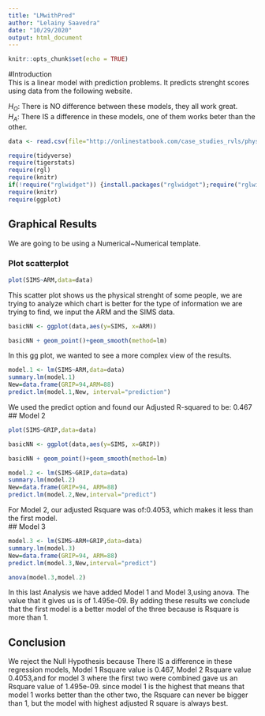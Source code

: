 ```yaml
---
title: "LMwithPred"
author: "Lelainy Saavedra"
date: "10/29/2020"
output: html_document
---
```


```r
knitr::opts_chunk$set(echo = TRUE)
```
#Introduction  
This is a linear model with prediction problems. It predicts strenght scores using data from the following website.    

$H_O$: There is NO difference between these models, they all work great.  
$H_A$: There IS a difference in these models, one of them works beter than the other.  




```r
data <- read.csv(file="http://onlinestatbook.com/case_studies_rvls/physical_strength/data.txt",sep="",header=TRUE) 

```
```r
require(tidyverse)
require(tigerstats)
require(rgl)
require(knitr)
if(!require("rglwidget")) {install.packages("rglwidget");require("rglwidget")}
require(knitr)
require(ggplot)
```
## Graphical Results  
We are going to be using a Numerical~Numerical template.  

### Plot scatterplot

```r
plot(SIMS~ARM,data=data)
```

This scatter plot shows us the physical strenght of some people, we are trying to analyze which chart is better for the type of information we are trying to find, we input the ARM and the SIMS data.  
```r
basicNN <- ggplot(data,aes(y=SIMS, x=ARM))
```
```r
basicNN + geom_point()+geom_smooth(method=lm)
```
  
In this gg plot, we wanted to see a more complex view of the results.   

```r
model.1 <- lm(SIMS~ARM,data=data)
summary.lm(model.1)
New=data.frame(GRIP=94,ARM=88)
predict.lm(model.1,New, interval="prediction")
```
We used the predict option and found our  Adjusted R-squared to be:  0.467  
## Model 2

```r
plot(SIMS~GRIP,data=data)
```


```r
basicNN <- ggplot(data,aes(y=SIMS, x=GRIP))
```
```r
basicNN + geom_point()+geom_smooth(method=lm)
```
```r
model.2 <- lm(SIMS~GRIP,data=data)
summary.lm(model.2)
New=data.frame(GRIP=94, ARM=88)
predict.lm(model.2,New,interval="predict")


```

For Model 2, our adjusted Rsquare was of:0.4053, which makes it less than the first model.  
## Model 3
  
```r
model.3 <- lm(SIMS~ARM+GRIP,data=data)
summary.lm(model.3)
New=data.frame(GRIP=94, ARM=88)
predict.lm(model.3,New,interval="predict")
```


```r
anova(model.3,model.2)
```
In this last Analysis we have added Model 1 and Model 3,using anova. The value that it gives us is of 1.495e-09. By adding these results we conclude that the first model is a better model of the three because is Rsquare is more than 1.  

## Conclusion    
We reject the Null Hypothesis because There IS a difference in these regression   models, Model 1 Rsquare value is   0.467, Model 2 Rsquare value 0.4053,and for model 3 where the first two were combined gave us an Rsquare value of 1.495e-09. since model 1 is the highest that means that model 1 works better than the other two, the Rsquare can never be bigger than 1, but the model with highest adjusted R square is always best.  

